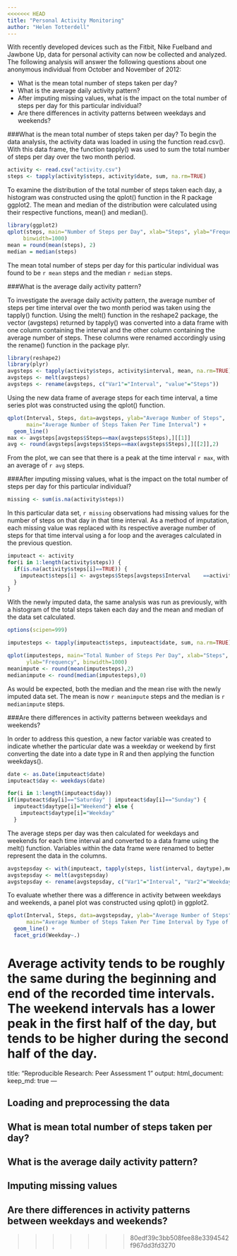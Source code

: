 ```yaml
---
<<<<<<< HEAD
title: "Personal Activity Monitoring"
author: "Helen Totterdell"
---
```


With recently developed devices such as the Fitbit, Nike Fuelband and Jawbone Up, data for personal activity can now be collected and analyzed.  The following analysis will answer the following questions about one anonymous individual from October and November of 2012:

- What is the mean total number of steps taken per day?
- What is the average daily activity pattern?
- After imputing missing values, what is the impact on the total number of steps per day for this particular individual?
- Are there differences in activity patterns between weekdays and weekends?

###What is the mean total number of steps taken per day?
To begin the data analysis, the activity data was loaded in using the function read.csv().  With this data frame, the function tapply() was used to sum the total number of steps per day over the two month period.

```r
activity <- read.csv("activity.csv")
steps <- tapply(activity$steps, activity$date, sum, na.rm=TRUE)
```

To examine the distribution of the total number of steps taken each day, a histogram was constructed using the qplot() function in the R package ggplot2. The mean and median of the distribution were calculated using their respective functions, mean() and median(). 

```r
library(ggplot2)
qplot(steps, main="Number of Steps per Day", xlab="Steps", ylab="Frequency",
     binwidth=1000)
mean = round(mean(steps), 2)
median = median(steps)
```
The mean total number of steps per day for this particular individual was found to be `r mean` steps and the median `r median` steps.

###What is the average daily activity pattern?

To investigate the average daily activity pattern, the average number of steps per time interval over the two month period was taken using the tapply() function.  Using the melt() function in the reshape2 package, the vector (avgsteps) returned by tapply() was converted into a data frame with one column containing the interval and the other column containing the average number of steps.  These columns were renamed accordingly using the rename() function in the package plyr.

```r
library(reshape2)
library(plyr)
avgsteps <- tapply(activity$steps, activity$interval, mean, na.rm=TRUE)
avgsteps <- melt(avgsteps)
avgsteps <- rename(avgsteps, c("Var1"="Interval", "value"="Steps"))
```

Using the new data frame of average steps for each time interval, a time series plot was constructed using the qplot() function.

```r
qplot(Interval, Steps, data=avgsteps, ylab="Average Number of Steps",
      main="Average Number of Steps Taken Per Time Interval") + 
  geom_line()
max <- avgsteps[avgsteps$Steps==max(avgsteps$Steps),][[1]]
avg <- round(avgsteps[avgsteps$Steps==max(avgsteps$Steps),][[2]],2)
```

From the plot, we can see that there is a peak at the time interval `r max`, with an average of `r avg` steps.

###After imputing missing values, what is the impact on the total number of steps per day for this particular individual?

```r
missing <- sum(is.na(activity$steps))
```
In this particular data set, `r missing` observations had missing values for the number of steps on that day in that time interval.  As a method of imputation, each missing value was replaced with its respective average number of steps for that time interval using a for loop and the averages calculated in the previous question.


```r
imputeact <- activity
for(i in 1:length(activity$steps)) {
  if(is.na(activity$steps[i]==TRUE)) {
    imputeact$steps[i] <- avgsteps$Steps[avgsteps$Interval    ==activity$interval[i]]
  }
}
```

With the newly imputed data, the same analysis was run as previously, with a histogram of the total steps taken each day and the mean and median of the data set calculated.

```r
options(scipen=999)
```
```r
imputesteps <- tapply(imputeact$steps, imputeact$date, sum, na.rm=TRUE)

qplot(imputesteps, main="Total Number of Steps Per Day", xlab="Steps",
      ylab="Frequency", binwidth=1000)
meanimpute <- round(mean(imputesteps),2)
medianimpute <- round(median(imputesteps),0)
```

As would be expected, both the median and the mean rise with the newly imputed data set.  The mean is now `r meanimpute` steps and the median is `r medianimpute` steps.

###Are there differences in activity patterns between weekdays and weekends?

In order to address this question, a new factor variable was created to indicate whether the particular date was a weekday or weekend by first converting the date into a date type in R and then applying the function weekdays().

```r
date <- as.Date(imputeact$date)
imputeact$day <- weekdays(date) 

for(i in 1:length(imputeact$day))
if(imputeact$day[i]=="Saturday" | imputeact$day[i]=="Sunday") {
  imputeact$daytype[i]="Weekend"} else { 
    imputeact$daytype[i]="Weekday"
  }
```

The average steps per day was then calculated for weekdays and weekends for each time interval and converted to a data frame using the melt() function.  Variables within the data frame were renamed to better represent the data in the columns.

```r
avgstepsday <- with(imputeact, tapply(steps, list(interval, daytype),mean))
avgstepsday <- melt(avgstepsday)
avgstepsday <- rename(avgstepsday, c("Var1"="Interval", "Var2"="Weekday", "value"="Steps"))
```
To evaluate whether there was a difference in activity between weekdays and weekends, a panel plot was constructed using qplot() in ggplot2.
```r
qplot(Interval, Steps, data=avgstepsday, ylab="Average Number of Steps",
      main="Average Number of Steps Taken Per Time Interval by Type of Day") + 
  geom_line() +
  facet_grid(Weekday~.)
```

Average activity tends to be roughly the same during the beginning and end of the recorded time intervals.  The weekend intervals has a lower peak in the first half of the day, but tends to be higher during the second half of the day.
=======
title: "Reproducible Research: Peer Assessment 1"
output: 
  html_document:
    keep_md: true
---


## Loading and preprocessing the data



## What is mean total number of steps taken per day?



## What is the average daily activity pattern?



## Imputing missing values



## Are there differences in activity patterns between weekdays and weekends?
>>>>>>> 80edf39c3bb508fee88e3394542f967dd3fd3270
